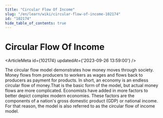 ```yaml
---
title: "Circular Flow Of Income"
slug: "/en/learn/wiki/circular-flow-of-income-102174"
id: "102174"
hide_table_of_contents: true
---
```



# Circular Flow Of Income

<ArticleMeta id={102174} updatedAt={'2023-09-26 13:59:00'} />
<div className='border-solid border-b border-t-0 my-4 border-[var(--ifm-color-gray-300)]' />

The circular flow model demonstrates how money moves through society. Money flows from producers to workers as wages and flows back to producers as payment for products. In short, an economy is an endless circular flow of money.That is the basic form of the model, but actual money flows are more complicated. Economists have added in more factors to better depict complex modern economies. These factors are the components of a nation's gross domestic product (GDP) or national income. For that reason, the model is also referred to as the circular flow of income model.
